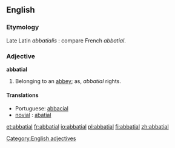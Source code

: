 ==English==

===Etymology===
Late Latin ''abbatialis'' : compare French ''abbatial''.

===Adjective===
'''abbatial'''

# Belonging to an [[abbey]]; as, ''abbatial'' rights.

====Translations====
* Portuguese: [[abbacial]]
* [[novial]] : [[abatial]]

[[Category:English adjectives]]

[[et:abbatial]]
[[fr:abbatial]]
[[io:abbatial]]
[[pl:abbatial]]
[[fi:abbatial]]
[[zh:abbatial]]